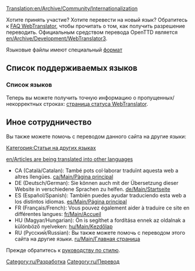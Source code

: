 [[Translation:en/Archive/Community/Internationalization]]


Хотите принять участие? Хотите перевести на новый язык? Обратитесь к [http://translator.openttd.org/en/faq FAQ WebTranslator], чтобы прочитать о том, как получить разрешение переводить. Официальным средством перевода OpenTTD является [[en/Archive/Development/WebTranslator3]].

Языковые файлы имеют специальный [[ru/Archive/Source/Формат lang-файлов|формат]]

=='''Список поддерживаемых языков'''==

==='''Список языков'''===
Теперь вы можете получить точную информацию о пропущенных/некорректных строках: 
[http://translator.openttd.org/status страница статуса WebTranslator].

=='''Иное сотрудничество'''==
Вы также можете помочь с переводом данного сайта на другие языки:

[[:Category:en/Articles in other languages|Категория:Статьи на других языках]]

[[en/Articles are being translated into other languages]]

*CA (Català/Catalan): També pots col·laborar traduïnt aquesta web a altres llengües. [[ca/Main/Pàgina principal]] 
*DE (Deutsch/German): Sie können auch mit der Übersetzung dieser Website in verschiedene Sprachen zu helfen. [[de/Main/Startseite]]
*ES (Español/Spanish): También puedes ayudar traduciendo esta web a los distintos idiomas. [[es/Main/Página principal]]
*FR (Français/French): Vous pouvez également aider à traduire ce site en différentes langues: [[fr/Main/Accueil]]
*HU (Magyar/Hungarian): Ön is segíthet a fordítása ennek az oldalnak a különböző nyelveken: [[hu/Main/Kezdőlap]]
*RU (Русский/Russian): Вы также можете помочь с переводом этого сайта на другие языки. [[ru/Main/Главная страница]]

Прежде обратитесь к [[en/Main/Manual of Style#Non-english_pages|руководству по стилю]].

[[Category:ru/Разработка]][[Category:ru/Перевод]]